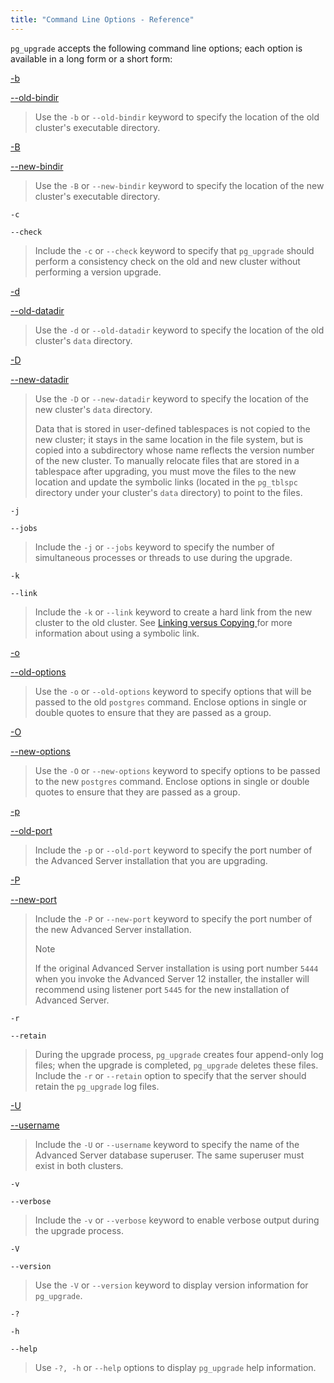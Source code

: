 ```yaml
---
title: "Command Line Options - Reference"
---
```


`pg_upgrade` accepts the following command line options; each option is available in a long form or a short form:

[-b ](#path_to_old_bin_directory)

[--old-bindir ](#path_to_old_bin_directory)

> Use the `-b` or `--old-bindir` keyword to specify the location of the old cluster's executable directory.

[-B ](#path_to_new_bin_directory)

[--new-bindir ](#path_to_new_bin_directory)

> Use the `-B` or `--new-bindir` keyword to specify the location of the new cluster's executable directory.

`-c`

`--check`

> Include the `-c` or `--check` keyword to specify that `pg_upgrade` should perform a consistency check on the old and new cluster without performing a version upgrade.

[-d ](#path_to_old_data_directory)

[--old-datadir ](#path_to_old_data_directory)

> Use the `-d` or `--old-datadir` keyword to specify the location of the old cluster's `data` directory.

[-D ](#path_to_new_data_directory)

[--new-datadir ](#path_to_new_data_directory)

> Use the `-D` or `--new-datadir` keyword to specify the location of the new cluster's `data` directory.
>
> Data that is stored in user-defined tablespaces is not copied to the new cluster; it stays in the same location in the file system, but is copied into a subdirectory whose name reflects the version number of the new cluster. To manually relocate files that are stored in a tablespace after upgrading, you must move the files to the new location and update the symbolic links (located in the `pg_tblspc` directory under your cluster's `data` directory) to point to the files.

`-j`

`--jobs`

> Include the `-j` or `--jobs` keyword to specify the number of simultaneous processes or threads to use during the upgrade.

`-k`

`--link`

> Include the `-k` or `--link` keyword to create a hard link from the new cluster to the old cluster. See [Linking versus Copying ](../01_performing_an_upgrade/01_linking_versus_copying/#linking_versus_copying) for more information about using a symbolic link.

[-o ](#options)

[--old-options ](#options)

> Use the `-o` or `--old-options` keyword to specify options that will be passed to the old `postgres` command. Enclose options in single or double quotes to ensure that they are passed as a group.

[-O ](#options)

[--new-options ](#options)

> Use the `-O` or `--new-options` keyword to specify options to be passed to the new `postgres` command. Enclose options in single or double quotes to ensure that they are passed as a group.

[-p ](#old_port_number)

[--old-port ](#old_port_number)

> Include the `-p` or `--old-port` keyword to specify the port number of the Advanced Server installation that you are upgrading.

[-P ](#new_port_number)

[--new-port ](#new_port_number)

> Include the `-P` or `--new-port` keyword to specify the port number of the new Advanced Server installation.
>
> <div class="note">
>
> <div class="title">
>
> Note
>
> </div>
>
> If the original Advanced Server installation is using port number `5444` when you invoke the Advanced Server 12 installer, the installer will recommend using listener port `5445` for the new installation of Advanced Server.
>
> </div>

`-r`

`--retain`

> During the upgrade process, `pg_upgrade` creates four append-only log files; when the upgrade is completed, `pg_upgrade` deletes these files. Include the `-r` or `--retain` option to specify that the server should retain the `pg_upgrade` log files.

[-U ](#user_name)

[--username ](#user_name)

> Include the `-U` or `--username` keyword to specify the name of the Advanced Server database superuser. The same superuser must exist in both clusters.

`-v`

`--verbose`

> Include the `-v` or `--verbose` keyword to enable verbose output during the upgrade process.

`-V`

`--version`

> Use the `-V` or `--version` keyword to display version information for `pg_upgrade`.

`-?`

`-h`

`--help`

> Use `-?, -h` or `--help` options to display `pg_upgrade` help information.
